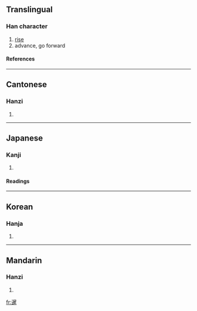 ==Translingual==
===Han character===
{{Han char|rn=72|rad=日|as=12|sn=16|four=3630<sub>1</sub>|canj=卜日人土 (YAOG)}}
# [[rise]]
# advance, go forward
====References====
{{Han ref|kx=0499.390|dkj=14150|dj=0869.100|hdz=63882.060|uh=66B9|ud=26297|bh=BEE6|bd=48870}}

----
==Cantonese==
===Hanzi===
{{yue-hanzi|jyut=|y=chim1, chim3}}
# {{defn|Cantonese}}

----
==Japanese==
===Kanji===
{{ja-kanji|grade=|rs=日12}}
# {{defn|Japanese}} 
====Readings====
{{ja-readings|on=[[せん]] (sen)|kun=[[すすむ]] (susumu)}}

----
==Korean==
===Hanja===
{{ko-hanja|hangeul=섬|eumhun=|rv=seom|mr=sŏm|y=sem}}
# {{defn|Korean}}

----
==Mandarin==
===Hanzi===
{{cmn-hanzi|pin=[[dài]] ([[dai4]]), [[xiān]] ([[xian1]])|wg=tai<sup>4</sup>, hsien<sup>1</sup>}}
# {{defn|Mandarin}}

[[fr:暹]]
